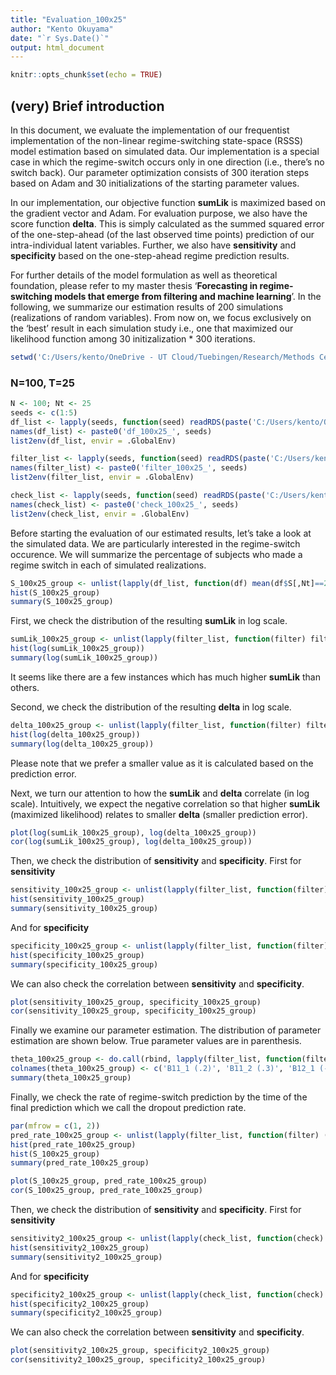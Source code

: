 ```yaml
---
title: "Evaluation_100x25"
author: "Kento Okuyama"
date: "`r Sys.Date()`"
output: html_document
---
```


```r
knitr::opts_chunk$set(echo = TRUE)
```

## (very) Brief introduction

In this document, we evaluate the implementation of our frequentist implementation of the non-linear regime-switching state-space (RSSS) model estimation based on simulated data. Our implementation is a special case in which the regime-switch occurs only in one direction (i.e., there's no switch back). Our parameter optimization consists of 300 iteration steps based on Adam and  30 initializations of the starting parameter values.

In our implementation, our objective function **sumLik** is maximized based on the gradient vector and Adam. For evaluation purpose, we also have the score function **delta**. This is simply calculated as the summed squared error of the one-step-ahead (of the last observed time points) prediction of our intra-individual latent variables. Further, we also have **sensitivity** and **specificity** based on the one-step-ahead regime prediction results. 

For further details of the model formulation as well as theoretical foundation, please refer to my master thesis '**Forecasting in regime-switching models that emerge from filtering and machine learning**'. In the following, we summarize our estimation results of 200 simulations (realizations of random variables). From now on, we focus exclusively on the 'best' result in each simulation study i.e., one that maximized our likelihood function among 30 initizalization * 300 iterations. 

```r
setwd('C:/Users/kento/OneDrive - UT Cloud/Tuebingen/Research/Methods Center/Regime_Switching/Simulation/202311011300')
```

### N=100, T=25

```r
N <- 100; Nt <- 25
seeds <- c(1:5)
df_list <- lapply(seeds, function(seed) readRDS(paste('C:/Users/kento/OneDrive - UT Cloud/Tuebingen/Research/Methods Center/Regime_Switching/Simulation/202311011300/output/df__sim_', seed, '_N_', N, '_T_', Nt, '_O1_6_O2_3_L1_2.RDS', sep='')))
names(df_list) <- paste0('df_100x25_', seeds)
list2env(df_list, envir = .GlobalEnv)

filter_list <- lapply(seeds, function(seed) readRDS(paste('C:/Users/kento/OneDrive - UT Cloud/Tuebingen/Research/Methods Center/Regime_Switching/Simulation/202311011300/output/filter__sim_', seed, '_N_', N, '_T_', Nt, '_O1_6_O2_3_L1_2.RDS', sep='')))
names(filter_list) <- paste0('filter_100x25_', seeds)
list2env(filter_list, envir = .GlobalEnv)

check_list <- lapply(seeds, function(seed) readRDS(paste('C:/Users/kento/OneDrive - UT Cloud/Tuebingen/Research/Methods Center/Regime_Switching/Simulation/202311011300/output/check__sim_', seed, '_N_', N, '_T_', Nt, '_O1_6_O2_3_L1_2.RDS', sep='')))
names(check_list) <- paste0('check_100x25_', seeds)
list2env(check_list, envir = .GlobalEnv)
```

Before starting the evaluation of our estimated results, let's take a look at the simulated data. We are particularly interested in the regime-switch occurence. We will summarize the percentage of subjects who made a regime switch in each of simulated realizations.

```r
S_100x25_group <- unlist(lapply(df_list, function(df) mean(df$S[,Nt]==2)))
hist(S_100x25_group)
summary(S_100x25_group)
```

First, we check the distribution of the resulting **sumLik** in log scale.

```r
sumLik_100x25_group <- unlist(lapply(filter_list, function(filter) filter$sumLik_best_NT))
hist(log(sumLik_100x25_group))
summary(log(sumLik_100x25_group))
```
It seems like there are a few instances which has much higher **sumLik** than others.

Second, we check the distribution of the resulting **delta** in log scale.

```r
delta_100x25_group <- unlist(lapply(filter_list, function(filter) filter$delta_N))
hist(log(delta_100x25_group))
summary(log(delta_100x25_group))
```

Please note that we prefer a smaller value as it is calculated based on the prediction error.

Next, we turn our attention to how the **sumLik** and **delta** correlate (in log scale). Intuitively, we expect the negative correlation so that higher **sumLik** (maximized likelihood) relates to smaller **delta** (smaller prediction error).

```r
plot(log(sumLik_100x25_group), log(delta_100x25_group))
cor(log(sumLik_100x25_group), log(delta_100x25_group))
```

Then, we check the distribution of **sensitivity** and **specificity**. First for **sensitivity**

```r
sensitivity_100x25_group <- unlist(lapply(filter_list, function(filter) filter$output_best$sensitivity))
hist(sensitivity_100x25_group)
summary(sensitivity_100x25_group)
```

And for **specificity**

```r
specificity_100x25_group <- unlist(lapply(filter_list, function(filter) filter$output_best$specificity))
hist(specificity_100x25_group)
summary(specificity_100x25_group)
```

We can also check the correlation between **sensitivity** and **specificity**.

```r
plot(sensitivity_100x25_group, specificity_100x25_group)
cor(sensitivity_100x25_group, specificity_100x25_group)
```

Finally we examine our parameter estimation. The distribution of parameter estimation are shown below. True parameter values are in parenthesis.

```r
theta_100x25_group <- do.call(rbind, lapply(filter_list, function(filter) filter$theta_best))
colnames(theta_100x25_group) <- c('B11_1 (.2)', 'B11_2 (.3)', 'B12_1 (-.1)', 'B12_2 (-.2)', 'B21d_1 (.8)', 'B21d_2 (.8)', 'B22d_1 (.4)', 'B22d_2 (.4)', 'B31_1 (.1)', 'B31_2 (.1)', 'B32_1 (-.1)', 'B31_2 (-.1)', 'Lmdd_1 (1)', 'Lmdd_2 (0)', 'Lmdd_3 (.4)', 'Lmdd_4 (0)', 'Lmdd_5 (.8)', 'Lmdd_6 (0)', 'Lmdd_7 (0)', 'Lmdd_8 (1)', 'Lmdd_9 (0)', 'Lmdd_10 (.5)', 'Lmdd_11 (0)', 'Lmdd_12 (1.2)', 'Qd_1 (.2)', 'Qd_2 (.2)', 'Rd_1 (.3)', 'Rd_2 (.3)', 'Rd_3 (.3)', 'Rd_4 (.3)', 'Rd_5 (.3)', 'Rd_6 (.3)', 'gamma1 (3.5)', 'gamma2_1 (1)', 'gamma2_2 (1)')
summary(theta_100x25_group)
```

Finally, we check the rate of regime-switch prediction by the time of the final prediction which we call the dropout prediction rate.

```r
par(mfrow = c(1, 2))
pred_rate_100x25_group <- unlist(lapply(filter_list, function(filter) (filter$output_best$TP + filter$output_best$FP) / N))
hist(pred_rate_100x25_group)
hist(S_100x25_group)
summary(pred_rate_100x25_group)
```

```r
plot(S_100x25_group, pred_rate_100x25_group)
cor(S_100x25_group, pred_rate_100x25_group)
```
Then, we check the distribution of **sensitivity** and **specificity**. First for **sensitivity**

```r
sensitivity2_100x25_group <- unlist(lapply(check_list, function(check) check$sensitivity))
hist(sensitivity2_100x25_group)
summary(sensitivity2_100x25_group)
```

And for **specificity**
 
```r
specificity2_100x25_group <- unlist(lapply(check_list, function(check) check$specificity))
hist(specificity2_100x25_group)
summary(specificity2_100x25_group)
```

We can also check the correlation between **sensitivity** and **specificity**.

```r
plot(sensitivity2_100x25_group, specificity2_100x25_group)
cor(sensitivity2_100x25_group, specificity2_100x25_group)
```